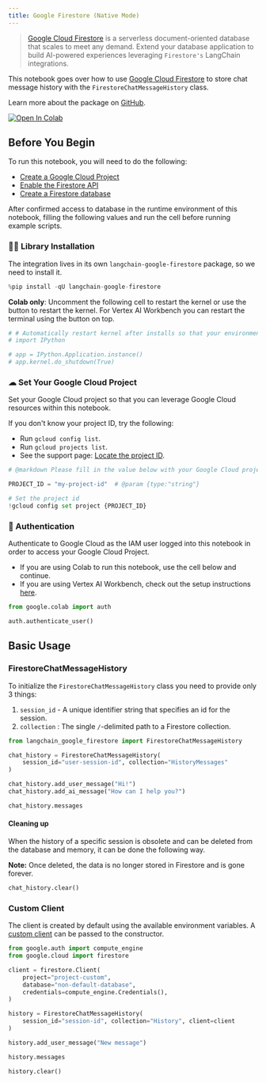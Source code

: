 ```yaml
---
title: Google Firestore (Native Mode)
---
```


> [Google Cloud Firestore](https://cloud.google.com/firestore) is a serverless document-oriented database that scales to meet any demand. Extend your database application to build AI-powered experiences leveraging `Firestore's` LangChain integrations.

This notebook goes over how to use [Google Cloud Firestore](https://cloud.google.com/firestore) to store chat message history with the `FirestoreChatMessageHistory` class.

Learn more about the package on [GitHub](https://github.com/googleapis/langchain-google-firestore-python/).

[![Open In Colab](https://colab.research.google.com/assets/colab-badge.svg)](https://colab.research.google.com/github/googleapis/langchain-google-firestore-python/blob/main/docs/chat_message_history.ipynb)

## Before You Begin

To run this notebook, you will need to do the following:

* [Create a Google Cloud Project](https://developers.google.com/workspace/guides/create-project)
* [Enable the Firestore API](https://console.cloud.google.com/flows/enableapi?apiid=firestore.googleapis.com)
* [Create a Firestore database](https://cloud.google.com/firestore/docs/manage-databases)

After confirmed access to database in the runtime environment of this notebook, filling the following values and run the cell before running example scripts.

### 🦜🔗 Library Installation

The integration lives in its own `langchain-google-firestore` package, so we need to install it.

```python
%pip install -qU langchain-google-firestore
```

**Colab only**: Uncomment the following cell to restart the kernel or use the button to restart the kernel. For Vertex AI Workbench you can restart the terminal using the button on top.

```python
# # Automatically restart kernel after installs so that your environment can access the new packages
# import IPython

# app = IPython.Application.instance()
# app.kernel.do_shutdown(True)
```

### ☁ Set Your Google Cloud Project

Set your Google Cloud project so that you can leverage Google Cloud resources within this notebook.

If you don't know your project ID, try the following:

* Run `gcloud config list`.
* Run `gcloud projects list`.
* See the support page: [Locate the project ID](https://support.google.com/googleapi/answer/7014113).

```python
# @markdown Please fill in the value below with your Google Cloud project ID and then run the cell.

PROJECT_ID = "my-project-id"  # @param {type:"string"}

# Set the project id
!gcloud config set project {PROJECT_ID}
```

### 🔐 Authentication

Authenticate to Google Cloud as the IAM user logged into this notebook in order to access your Google Cloud Project.

* If you are using Colab to run this notebook, use the cell below and continue.
* If you are using Vertex AI Workbench, check out the setup instructions [here](https://github.com/GoogleCloudPlatform/generative-ai/tree/main/setup-env).

```python
from google.colab import auth

auth.authenticate_user()
```

## Basic Usage

### FirestoreChatMessageHistory

To initialize the `FirestoreChatMessageHistory` class you need to provide only 3 things:

1. `session_id` - A unique identifier string that specifies an id for the session.
1. `collection` : The single `/`-delimited path to a Firestore collection.

```python
from langchain_google_firestore import FirestoreChatMessageHistory

chat_history = FirestoreChatMessageHistory(
    session_id="user-session-id", collection="HistoryMessages"
)

chat_history.add_user_message("Hi!")
chat_history.add_ai_message("How can I help you?")
```

```python
chat_history.messages
```

#### Cleaning up

When the history of a specific session is obsolete and can be deleted from the database and memory, it can be done the following way.

**Note:** Once deleted, the data is no longer stored in Firestore and is gone forever.

```python
chat_history.clear()
```

### Custom Client

The client is created by default using the available environment variables. A [custom client](https://cloud.google.com/python/docs/reference/firestore/latest/client) can be passed to the constructor.

```python
from google.auth import compute_engine
from google.cloud import firestore

client = firestore.Client(
    project="project-custom",
    database="non-default-database",
    credentials=compute_engine.Credentials(),
)

history = FirestoreChatMessageHistory(
    session_id="session-id", collection="History", client=client
)

history.add_user_message("New message")

history.messages

history.clear()
```
